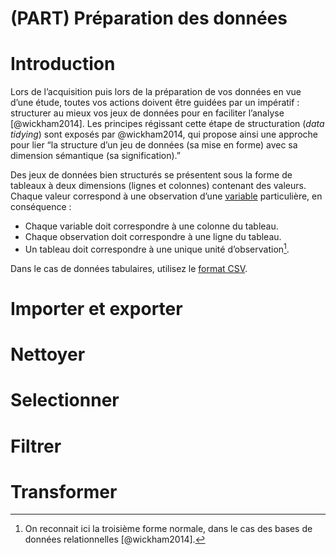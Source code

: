 # (PART) Préparation des données {-}

# Introduction {#tidy-data}

Lors de l'acquisition puis lors de la préparation de vos données en vue d'une étude, toutes vos actions doivent être guidées par un impératif : structurer au mieux vos jeux de données pour en faciliter l'analyse [@wickham2014]. Les principes régissant cette étape de structuration (*data tidying*) sont exposés par @wickham2014, qui propose ainsi une approche pour lier "la structure d'un jeu de données (sa mise en forme) avec sa dimension sémantique (sa signification)."

Des jeux de données bien structurés se présentent sous la forme de tableaux à deux dimensions (lignes et colonnes) contenant des valeurs. Chaque valeur correspond à une observation d'une [variable](#variables) particulière, en conséquence :

* Chaque variable doit correspondre à une colonne du tableau.
* Chaque observation doit correspondre à une ligne du tableau.
* Un tableau doit correspondre à une unique unité d'observation^[On reconnait ici la troisième forme normale, dans le cas des bases de données relationnelles [@wickham2014].].

::: {.rmdtip}
Dans le cas de données tabulaires, utilisez le [format CSV](#csv).
:::

# Importer et exporter {#importer}

# Nettoyer {#nettoyer}

# Selectionner {#selectionner}

# Filtrer {#filtrer}

# Transformer {#transformer}
